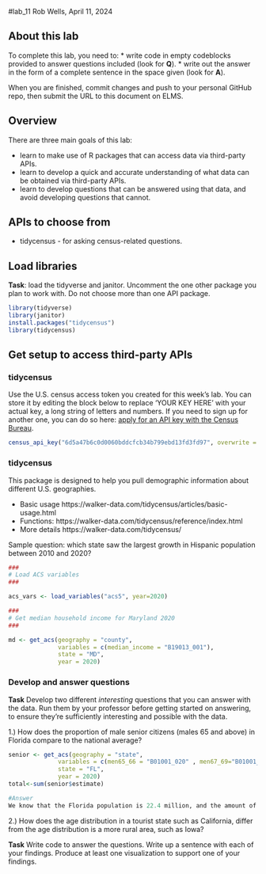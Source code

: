 #lab_11
Rob Wells, April 11, 2024

## About this lab

To complete this lab, you need to:
* write code in empty codeblocks provided to answer questions included (look for **Q**).
* write out the answer in the form of a complete sentence in the space given (look for **A**).

When you are finished, commit changes and push to your personal GitHub repo, then submit the URL to this document on ELMS.

## Overview

There are three main goals of this lab:

* learn to make use of R packages that can access data via third-party APIs.
* learn to develop a quick and accurate understanding of what data can be obtained via third-party APIs. 
* learn to develop questions that can be answered using that data, and avoid developing questions that cannot. 

## APIs to choose from
 

* tidycensus - for asking census-related questions.

## Load libraries

**Task**: load the tidyverse and janitor.  Uncomment the one other package you plan to work with.  Do not choose more than one API package.

```r
library(tidyverse)
library(janitor)
install.packages("tidycensus")
library(tidycensus)

```

## Get setup to access third-party APIs

### tidycensus

Use the U.S. census access token you created for this week's lab.  You can store it by editing the block below to replace 'YOUR KEY HERE' with your actual key, a long string of letters and numbers. If you need to sign up for another one, you can do so here:  [apply for an API key with the Census Bureau](https://api.census.gov/data/key_signup.html). 

```r
census_api_key("6d5a47b6c0d0060bddcfcb34b799ebd13fd3fd97", overwrite = TRUE)
```



### tidycensus

This package is designed to help you pull demographic information about different U.S. geographies.

* Basic usage https://walker-data.com/tidycensus/articles/basic-usage.html
* Functions: https://walker-data.com/tidycensus/reference/index.html
* More details https://walker-data.com/tidycensus/

Sample question: which state saw the largest growth in Hispanic population between 2010 and 2020?

```r

###
# Load ACS variables
###

acs_vars <- load_variables("acs5", year=2020)

###
# Get median household income for Maryland 2020
###

md <- get_acs(geography = "county",
              variables = c(median_income = "B19013_001"),
              state = "MD",
              year = 2020) 


```

### Develop and answer questions

**Task** Develop two different *interesting* questions that you can answer with the data. Run them by your professor before getting started on answering, to ensure they're sufficiently interesting and possible with the data. 

1.) How does the proportion of male senior citizens (males 65 and above) in Florida compare to the national average?
```r
senior <- get_acs(geography = "state",
              variables = c(men65_66 = "B01001_020" , men67_69="B01001_021" , men70_74="B01001_022" , men75_79="B01001_023" , men80_84="B01001_024" , men85_older="B01001_025"),
              state = "FL",
              year = 2020) 
total<-sum(senior$estimate)

#Answer
We know that the Florida population is 22.4 million, and the amount of male senior citizens is 1,961,317,and 1,961,317/22,400,000 and
```
2.) How does the age distribution in a tourist state such as California, differ from the age distribution is a more rural area, such as Iowa? 

**Task** Write code to answer the questions.  Write up a sentence with each of your findings. Produce at least one visualization to support one of your findings. 

